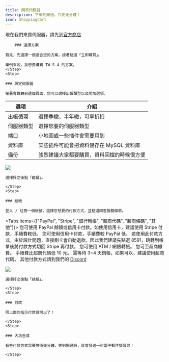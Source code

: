 ```yaml
---
title: 購買伺服器
description: 下單到開通，只要幾分鐘！
icon: ShoppingCart
---
```


現在我們來買伺服器，請先到[官方商店](https://store.coffeehost.net/store)


<Steps>
	<Step>
  
		### 選擇方案
    
    首先，先選擇一個適合您的方案，接著點選「立即購買」。

    舉例來說，我想要購買 TW-S-4 的方案。
    </Step>
    <Step>

    ### 設定伺服器

    接著會跳轉到這個頁面，您可以選擇出帳類型以及附加選項。

| 選項       | 介紹                                       |
| ---------- | ------------------------------------------ |
| 出帳循環   | 選擇季繳、半年繳，可享折扣                 |
| 伺服器類型 | 選擇您要的伺服器類型                       |
| 端口       | 小地圖或一些插件會需要用到                 |
| 資料庫     | 某些插件可能會把資料儲存在 MySQL 資料庫    |
| 備份       | 強烈建議大家都要購買，資料回檔的時候很方便 |

![](/images/order/settings.png)

    選擇好之後點「繼續」。

    </Step>
    <Step>

    ### 結帳

    登入 / 註冊一個帳號，選擇您想要的付款方式，並點選同意服務條款。

<Tabs items={["PayPal", "Stripe", "銀行轉帳", "超商代碼", "超商條碼", "其他"]}>
	<Tab value="PayPal">
		您可使用 PayPal 餘額或信用卡付款。如使用信用卡，建議使用 Stripe
		付款，手續費較低。
	</Tab>
	<Tab value="Stripe">
		您可使用信用卡付款，手續費較 PayPal 低。
		<Callout title="注意" type="warn">
			若使用此付款方式，由於設計問題，直接刷卡會自動退款。因此我們建議先點選
			8591，跳轉到帳單後將付款方式切回 Stripe 再付款。
		</Callout>
	</Tab>
	<Tab value="銀行轉帳">您可使用 ATM / 網銀轉帳。</Tab>
	<Tab value="超商代碼">您可至超商繳費。</Tab>
	<Tab value="超商條碼">
		手續費比超商代碼低 10 元。
		<Callout title="注意" type="warn">
			需等待 3~4 天銷帳，如果可以，建議使用超商代碼。
		</Callout>
	</Tab>
	<Tab value="其他">
		其他付款方式請到我們的 [Discord](https://dc.coffeehost.net)
	</Tab>
</Tabs>

![](/images/order/checkout.png)

    選擇好之後點「結帳」。

    </Step>
    <Step>

    ### 付款

    照上面的指示付款就可以了！

    </Step>
    <Step>

    ### 大功告成

    有些付款方式需要等待幾分鐘，等到開通時，就會發送一封電子郵件提醒您！

    </Step>

</Steps>
